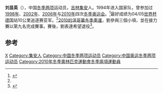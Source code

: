 '''刘显英'''（{{bd|1977年|7月8日|||L刘}}），中国[[冬季两项|冬季两项]]运动员，[[吉林|吉林]][[集安|集安]]人。1994年进入国家队，曾参加过[[1998年冬季奥林匹克运动会冬季两项比赛|1998年]]、[[2002年冬季奥林匹克运动会冬季两项比赛|2002年]]、[[2006年冬季奥林匹克运动会冬季两项比赛|2006年]]与[[2010年冬季奥林匹克运动会冬季两项比赛|2010年]]四次[[冬季奥运会|冬季奥运会]]。<ref name="dah">{{cite web|url=http://2010wgh.olympic.cn/index.php/personview/persons/986|title=温哥华冬奥会中国体育代表团|publisher=中国奥委会|accessdate=2010-02-16|archive-date=2018-09-29|archive-url=https://web.archive.org/web/20180929232028/http://2010wgh.olympic.cn/index.php/personview/persons/986|dead-url=no}}</ref>最好成绩为04/05[[冬季两项世界杯赛|世界杯]][[德国|德国]]站10公里追逐赛亚军。<ref name="dah" />[[2010年冬季奧林匹克運動會|2010的溫哥華冬季奧運]]，劉參與三個小項，並在接力賽以第九名完成賽事。賽後，劉表達希望退役<ref>{{Cite web |url=http://sports.sohu.com/20100224/n270392597.shtml |title=刘显英告别冬季两项赛场 四朝元老如今想要小孩 |accessdate=2010-02-25 |archive-date=2018-10-08 |archive-url=https://web.archive.org/web/20181008000119/http://sports.sohu.com/20100224/n270392597.shtml |dead-url=no }}</ref>。

==参考==
{{reflist}}
{{中国体育人物小作品}}
{{DEFAULTSORT:Liu Xianying}}
[[Category:刘姓|X]]
[[Category:集安人|Category:集安人]]
[[Category:中国冬季两项运动员|Category:中国冬季两项运动员]]
[[Category:中国奥运冬季两项运动员|Category:中国奥运冬季两项运动员]]
[[Category:2010年冬季奧林匹克運動會冬季兩項運動員|Category:2010年冬季奧林匹克運動會冬季兩項運動員]]